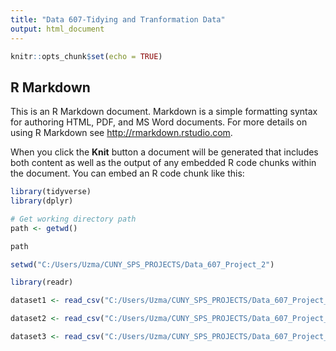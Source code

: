 ```yaml
---
title: "Data 607-Tidying and Tranformation Data"
output: html_document
---
```


```r
knitr::opts_chunk$set(echo = TRUE)
```

## R Markdown

This is an R Markdown document. Markdown is a simple formatting syntax for authoring HTML, PDF, and MS Word documents. For more details on using R Markdown see <http://rmarkdown.rstudio.com>.

When you click the **Knit** button a document will be generated that includes both content as well as the output of any embedded R code chunks within the document. You can embed an R code chunk like this:
```r
library(tidyverse)
library(dplyr)

```


```r
# Get working directory path
path <- getwd()

path
```

```r

setwd("C:/Users/Uzma/CUNY_SPS_PROJECTS/Data_607_Project_2")

```


```r
library(readr)

dataset1 <- read_csv("C:/Users/Uzma/CUNY_SPS_PROJECTS/Data_607_Project_2/census_us_county_data.csv")

```

```r
dataset2 <- read_csv("C:/Users/Uzma/CUNY_SPS_PROJECTS/Data_607_Project_2/ers_usda_education_data.csv")
```

```r
dataset3 <- read_csv("C:/Users/Uzma/CUNY_SPS_PROJECTS/Data_607_Project_2/county_fips_data.csv")
```

```r

```


